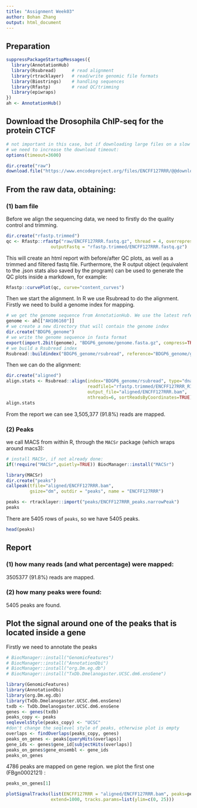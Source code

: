 ```yaml
---
title: "Assignment Week03"
author: Bohan Zhang
output: html_document
---
```


## Preparation
```r
suppressPackageStartupMessages({
  library(AnnotationHub)
  library(Rsubread)      # read alignment
  library(rtracklayer)   # read/write genomic file formats
  library(Biostrings)    # handling sequences
  library(Rfastp)        # read QC/trimming
  library(epiwraps)
})
ah <- AnnotationHub()

```

## Download the Drosophila ChIP-seq for the protein CTCF

```r
# not important in this case, but if downloading large files on a slow connection
# we need to increase the download timeout:
options(timeout=3600)

dir.create("raw")
download.file("https://www.encodeproject.org/files/ENCFF127RRR/@@download/ENCFF127RRR.fastq.gz", "raw/ENCFF127RRR.fastq.gz", mode="wb")
```
## From the raw data, obtaining:

### (1) bam file 
Before we align the sequencing data, we need to firstly do the quality control and trimming. 
```r
dir.create("rfastp.trimmed")
qc <- Rfastp::rfastp("raw/ENCFF127RRR.fastq.gz", thread = 4, overrepresentationAnalysis = TRUE,
                 outputFastq = "rfastp.trimmed/ENCFF127RRR.fastq.gz")
```

This will create an html report with before/after QC plots, as well as a trimmed
and filtered fastq file. Furthermore, the R output object (equivalent to the .json 
stats also saved by the program) can be used to generate the QC plots inside a
markdown, for example:

```r
Rfastp::curvePlot(qc, curve="content_curves")
```

Then we start the alignment.
In R we use Rsubread to do the alignment. Firstly we need to build a genome index for mapping.

```r
# we get the genome sequence from AnnotationHub. We use the latest reference genome here (as we filtered out last week)
genome <- ah[["AH106160"]]
# we create a new directory that will contain the genome index
dir.create("BDGP6_genome")
# we write the genome sequence in fasta format
export(import.2bit(genome), "BDGP6_genome/genome.fasta.gz", compress=TRUE)
# we build a Rsubread index
Rsubread::buildindex("BDGP6_genome/rsubread", reference="BDGP6_genome/genome.fasta.gz")
```

Then we can do the alignment:

```r
dir.create("aligned")
align.stats <- Rsubread::align(index="BDGP6_genome/rsubread", type="dna",
                               readfile1="rfastp.trimmed/ENCFF127RRR_R1.fastq.gz",  #the data is not paired so we only use readfile1
                               output_file="aligned/ENCFF127RRR.bam",
                               nthreads=6, sortReadsByCoordinates=TRUE)
align.stats
```

From the report we can see 3,505,377 (91.8%) reads are mapped.

### (2) Peaks
we call MACS from within R, through the `MACSr` package (which wraps around macs3):
```r
# install MACSr, if not already done:
if(!require("MACSr",quietly=TRUE)) BiocManager::install("MACSr")

library(MACSr)
dir.create("peaks")
callpeak(tfile="aligned/ENCFF127RRR.bam",
         gsize="dm", outdir = "peaks", name = "ENCFF127RRR")
```

```r
peaks <- rtracklayer::import("peaks/ENCFF127RRR_peaks.narrowPeak")
peaks
```

There are 5405 rows of `peaks`, so we have 5405 peaks.

```r
head(peaks)
```

## Report
### (1) how many reads (and what percentage) were mapped: 
3505377 (91.8%) reads are mapped.

### (2) how many peaks were found: 
5405 peaks are found.

## Plot the signal around one of the peaks that is located inside a gene
Firstly we need to annotate the peaks
```r
# BiocManager::install("GenomicFeatures")
# BiocManager::install("AnnotationDbi")
# BiocManager::install("org.Dm.eg.db")
# BiocManager::install("TxDb.Dmelanogaster.UCSC.dm6.ensGene")

library(GenomicFeatures)
library(AnnotationDbi)
library(org.Dm.eg.db)
library(TxDb.Dmelanogaster.UCSC.dm6.ensGene)
txdb <- TxDb.Dmelanogaster.UCSC.dm6.ensGene
genes <- genes(txdb)
peaks_copy <- peaks
seqlevelsStyle(peaks_copy) <- "UCSC" 
#don't change the seqlevel style of peaks, otherwise plot is empty
overlaps <- findOverlaps(peaks_copy, genes)
peaks_on_genes <- peaks[queryHits(overlaps)]
gene_ids <- genes$gene_id[subjectHits(overlaps)]
peaks_on_genes$gene_ensembl <- gene_ids
peaks_on_genes
```

4786 peaks are mapped on gene region. we plot the first one (FBgn0002121) :

```r
peaks_on_genes[1]
```

```r
plotSignalTracks(list(ENCFF127RRR = "aligned/ENCFF127RRR.bam", peaks=peaks_on_genes), region = peaks_on_genes[1],
                 extend=1000, tracks.params=list(ylim=c(0, 25)))
```


